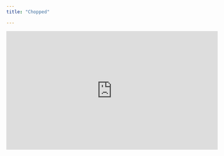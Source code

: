 ```yaml
---
title: "Chopped"

---
```


<iframe width="560" height="315" src="https://www.youtube.com/embed/6V0vAx2Km7U" title="YouTube video player" frameborder="0" allow="accelerometer; autoplay; clipboard-write; encrypted-media; gyroscope; picture-in-picture" allowfullscreen></iframe>

